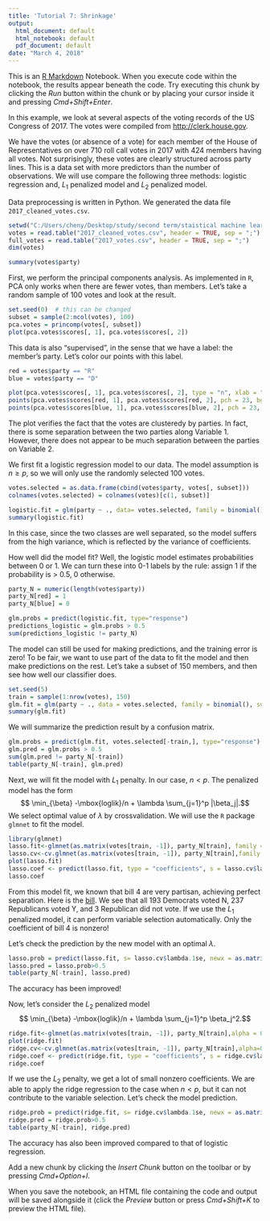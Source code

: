 ```yaml
---
title: 'Tutorial 7: Shrinkage'
output:
  html_document: default
  html_notebook: default
  pdf_document: default
date: "March 4, 2018"
---
```


This is an [R Markdown](http://rmarkdown.rstudio.com) Notebook. When you execute code within the notebook, the results appear beneath the code. Try executing this chunk by clicking the *Run* button within the chunk or by placing your cursor inside it and pressing *Cmd+Shift+Enter*. 

In this example, we look at several aspects of the voting records of the US Congress of 2017. The votes were compiled from [http://clerk.house.gov](http://clerk.house.gov).

We have the votes (or absence of a vote) for each member of the House of Representatives on over 710 roll call votes in 2017 with 424 members having all votes. Not surprisingly, these votes are clearly structured across party lines. This is a data set with more predictors than the number of observations. We will use compare the following three methods: logistic regression and, $L_1$ penalized model and $L_2$ penalized model.

Data preprocessing is written in Python. We generated the data file `2017_cleaned_votes.csv`. 

```r
setwd("C:/Users/cheny/Desktop/study/second term/staistical machine learning/tutorial/tutorial seven")
votes = read.table("2017_cleaned_votes.csv", header = TRUE, sep = ";")
full_votes = read.table("2017_votes.csv", header = TRUE, sep = ";")
dim(votes)
```

```r
summary(votes$party)
```

First, we perform the principal components analysis. As implemented in `R`, PCA only works when there are fewer votes, than members. Let’s take a random sample of 100 votes and look at the result.

```r
set.seed(0)  # this can be changed
subset = sample(2:ncol(votes), 100)
pca.votes = princomp(votes[, subset])
plot(pca.votes$scores[, 1], pca.votes$scores[, 2])
```

This data is also “supervised”, in the sense that we have a label: the member’s party. Let’s color our points with this label.

```r
red = votes$party == "R"
blue = votes$party == "D"

plot(pca.votes$scores[, 1], pca.votes$scores[, 2], type = "n", xlab = "Variable 1", ylab = "Variable 2")
points(pca.votes$scores[red, 1], pca.votes$scores[red, 2], pch = 23, bg = "red")
points(pca.votes$scores[blue, 1], pca.votes$scores[blue, 2], pch = 23, bg = "blue")
```

The plot verifies the fact that the votes are clusteredy by parties. In fact, there is some separation between the two parties along Variable 1. However, there does not appear to be much separation between the parties on Variable 2.

We first fit a logistic regression model to our data. The model assumption is $n \geq p$, so we will only use the randomly selected 100 votes. 

```r
votes.selected = as.data.frame(cbind(votes$party, votes[, subset]))
colnames(votes.selected) = colnames(votes)[c(1, subset)]

logistic.fit = glm(party ~ ., data= votes.selected, family = binomial())
summary(logistic.fit)
```

In this case, since the two classes are well separated, so the model suffers from the high variance, which is reflected by the variance of coefficients. 

How well did the model fit? Well, the logistic model estimates probabilities between 0 or 1. We can turn these into 0-1 labels by the rule: assign 1 if the probability is > 0.5, 0 otherwise.

```r
party_N = numeric(length(votes$party))
party_N[red] = 1
party_N[blue] = 0

glm.probs = predict(logistic.fit, type="response")
predictions_logistic = glm.probs > 0.5
sum(predictions_logistic != party_N)
```

The model can still be used for making predictions, and the training error is zero! To be fair, we want to use part of the data to fit the model and then make predictions on the rest. Let’s take a subset of 150 members, and then see how well our classifier does.

```r
set.seed(5)
train = sample(1:nrow(votes), 150)
glm.fit = glm(party ~ ., data = votes.selected, family = binomial(), subset=train)
summary(glm.fit)
```

We will summarize the prediction result by a confusion matrix. 

```r
glm.probs = predict(glm.fit, votes.selected[-train,], type="response")
glm.pred = glm.probs > 0.5
sum(glm.pred != party_N[-train])
table(party_N[-train], glm.pred)
```

Next, we will fit the model with $L_1$ penalty. In our case, $n < p$. The penalized model has the form $$ \min_{\beta} -\mbox{loglik}/n + \lambda \sum_{j=1}^p |\beta_j|.$$ We select optimal value of $\lambda$ by crossvalidation. We will use the `R` package `glmnet` to fit the model.

```r
library(glmnet)
lasso.fit<-glmnet(as.matrix(votes[train, -1]), party_N[train], family = "binomial")
lasso.cv<-cv.glmnet(as.matrix(votes[train, -1]), party_N[train],family = "binomial", type.measure = "class")
plot(lasso.fit)
lasso.coef <- predict(lasso.fit, type = "coefficients", s = lasso.cv$lambda.1se )
lasso.coef
```

From this model fit, we known that bill 4 are very partisan, achieving perfect separation. Here is the [bill](http://clerk.house.gov/evs/2017/roll004.xml). We see that all 193 Democrats voted N, 237 Republicans voted Y, and 3 Republican did not vote. If we use the $L_1$ penalized model, it can perform variable selection automatically. Only the coefficient of bill 4 is nonzero!

Let's check the prediction by the new model with an optimal $\lambda$. 

```r
lasso.prob = predict(lasso.fit, s= lasso.cv$lambda.1se, newx = as.matrix(votes[-train, -1]),type = "response")
lasso.pred = lasso.prob>0.5
table(party_N[-train], lasso.pred)
```

The accuracy has been improved! 

Now, let's consider the $L_2$ penalized model $$ \min_{\beta} -\mbox{loglik}/n + \lambda \sum_{j=1}^p \beta_j^2.$$
```r
ridge.fit<-glmnet(as.matrix(votes[train, -1]), party_N[train],alpha = 0, family = "binomial")
plot(ridge.fit)
ridge.cv<-cv.glmnet(as.matrix(votes[train, -1]), party_N[train],alpha=0, family = "binomial", type.measure = "deviance")
ridge.coef <- predict(ridge.fit, type = "coefficients", s = ridge.cv$lambda.1se )
ridge.coef
```

If we use the $L_2$ penalty, we get a lot of small nonzero coefficients. We are able to apply the ridge regression to the case when $n< p$, but it can not contribute to the variable selection. Let's check the model prediction.

```r
ridge.prob = predict(ridge.fit, s= ridge.cv$lambda.1se, newx = as.matrix(votes[-train, -1]),type = "response")
ridge.pred = ridge.prob>0.5
table(party_N[-train], ridge.pred)
```

The accuracy has also been improved compared to that of logistic regression.

Add a new chunk by clicking the *Insert Chunk* button on the toolbar or by pressing *Cmd+Option+I*.

When you save the notebook, an HTML file containing the code and output will be saved alongside it (click the *Preview* button or press *Cmd+Shift+K* to preview the HTML file).
